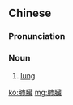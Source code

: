 {{also|肺脏}}
==Chinese==
{{zh-forms|s=肺脏}}

===Pronunciation===
{{zh-pron
|m=fèizàng
|c=fai3 zong6
|cat=n
}}

===Noun===
{{zh-noun}}

# [[lung]] {{gloss|organ}}

{{zh-cat|Anatomy}}

[[ko:肺臟]]
[[mg:肺臟]]